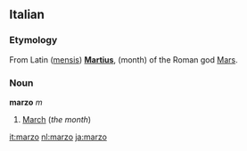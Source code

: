 ==Italian==
===Etymology===
From Latin ([[mensis]]) '''[[Martius]]''', (month) of the Roman god [[Mars]].

===Noun===
'''marzo''' ''m''

#[[March]] (''the month'')

[[it:marzo]]
[[nl:marzo]]
[[ja:marzo]]